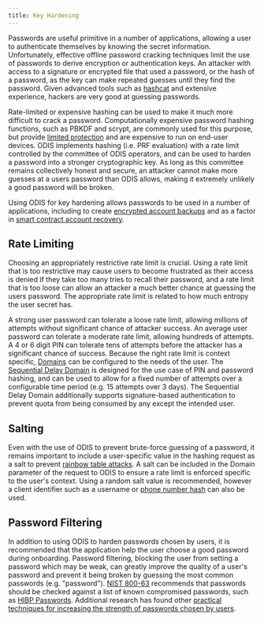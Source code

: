 ```yaml
---
title: Key Hardening
---
```


Passwords are useful primitive in a number of applications, allowing a user to authenticate themselves by knowing the secret information. Unfortunately, effective offline password cracking techniques limit the use of passwords to derive encryption or authentication keys. An attacker with access to a signature or encrypted file that used a password, or the hash of a password, as the key can make repeated guesses until they find the password. Given advanced tools such as [hashcat](https://hashcat.net/hashcat/) and extensive experience, hackers are very good at guessing passwords.

Rate-limited or expensive hashing can be used to make it much more difficult to crack a password. Computationally expensive password hashing functions, such as PBKDF and scrypt, are commonly used for this purpose, but provide [limited protection](https://arxiv.org/abs/2006.05023) and are expensive to run on end-user devices. ODIS implements hashing (i.e. PRF evaluation) with a rate limit controlled by the committee of ODIS operators, and can be used to harden a password into a stronger cryptographic key. As long as this committee remains collectively honest and secure, an attacker cannot make more guesses at a users password than ODIS allows, making it extremely unlikely a good password will be broken.

Using ODIS for key hardening allows passwords to be used in a number of applications, including to create [encrypted account backups](https://docs.celo.org/protocol/identity/encrypted-cloud-backup) and as a factor in [smart contract account recovery](https://docs.celo.org/protocol/identity/smart-contract-accounts).

## Rate Limiting

Choosing an appropriately restrictive rate limit is crucial. Using a rate limit that is too restrictive may cause users to become frustrated as their access is denied if they take too many tries to recall their password, and a rate limit that is too loose can allow an attacker a much better chance at guessing the users password. The appropriate rate limit is related to how much entropy the user secret has.

A strong user password can tolerate a loose rate limit, allowing millions of attempts without significant chance of attacker success.
An average user password can tolerate a moderate rate limit, allowing hundreds of attempts.
A 4 or 6 digit PIN can tolerate tens of attempts before the attacker has a significant chance of success.
Because the right rate limit is context specific, [Domains](https://docs.celo.org/protocol/identity/odis-domain) can be configured to the needs of the user. The [Sequential Delay Domain](/protocol/architecture/odis/domains/sequential-delay-domain.mdx) is designed for the use case of PIN and password hashing, and can be used to allow for a fixed number of attempts over a configurable time period (e.g. 15 attempts over 3 days). The Sequential Delay Domain additionally supports signature-based authentication to prevent quota from being consumed by any except the intended user.

## Salting

Even with the use of ODIS to prevent brute-force guessing of a password, it remains important to include a user-specific value in the hashing request as a salt to prevent [rainbow table attacks](https://wikipedia.org/wiki/Rainbow_table). A salt can be included in the Domain parameter of the request to ODIS to ensure a rate limit is enforced specific to the user's context. Using a random salt value is recommended, however a client identifier such as a username or [phone number hash](https://docs.celo.org/protocol/identity/odis-use-case-phone-number-privacy) can also be used.

## Password Filtering

In addition to using ODIS to harden passwords chosen by users, it is recommended that the application help the user choose a good password during onboarding. Password filtering, blocking the user from setting a password which may be weak, can greatly improve the quality of a user's password and prevent it being broken by guessing the most common passwords (e.g. "password"). [NIST 800-63](https://pages.nist.gov/800-63-3/sp800-63-3.html) recommends that passwords should be checked against a list of known compromised passwords, such as [HIBP Passwords](https://haveibeenpwned.com/Passwords). Additional research has found other [practical techniques for increasing the strength of passwords chosen by users](https://www.andrew.cmu.edu/user/nicolasc/publications/Tan-CCS20.pdf).
